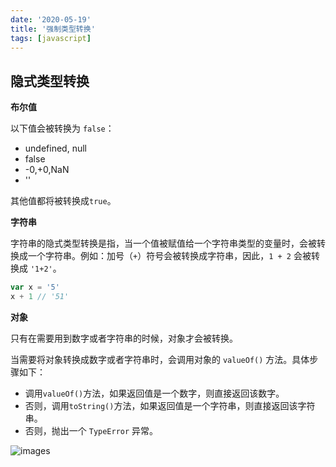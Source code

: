 ```yaml
---
date: '2020-05-19'
title: '强制类型转换'
tags: [javascript]
---
```


## 隐式类型转换

**布尔值**

以下值会被转换为 `false`：

- undefined, null
- false
- -0,+0,NaN
- ''

其他值都将被转换成`true`。

**字符串**

字符串的隐式类型转换是指，当一个值被赋值给一个字符串类型的变量时，会被转换成一个字符串。例如：加号（`+`）符号会被转换成字符串，因此，`1 + 2` 会被转换成 `'1+2'`。

```js
var x = '5'
x + 1 // '51'
```

**对象**

只有在需要用到数字或者字符串的时候，对象才会被转换。

当需要将对象转换成数字或者字符串时，会调用对象的 `valueOf()` 方法。具体步骤如下：

- 调用`valueOf()`方法，如果返回值是一个数字，则直接返回该数字。
- 否则，调用`toString()`方法，如果返回值是一个字符串，则直接返回该字符串。
- 否则，抛出一个 `TypeError` 异常。

![images](https://pics-rust.vercel.app/uPic/QaUjCe.png)
